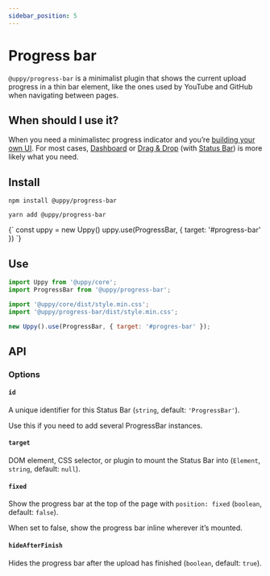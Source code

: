 ```yaml
---
sidebar_position: 5
---
```




# Progress bar

`@uppy/progress-bar` is a minimalist plugin that shows the current upload
progress in a thin bar element, like the ones used by YouTube and GitHub when
navigating between pages.

## When should I use it?

When you need a minimalistec progress indicator and you’re
[building your own UI](/docs/guides/building-your-own-ui-with-uppy). For most
cases, [Dashboard](/docs/user-interfaces/dashboard) or
[Drag & Drop](/docs/user-interfaces/drag-drop) (with
[Status Bar](/docs/user-interfaces/elements/status-bar)) is more likely what you
need.

## Install

<Tabs>
  <TabItem value="npm" label="NPM" default>

```shell
npm install @uppy/progress-bar
```

  </TabItem>

  <TabItem value="yarn" label="Yarn">

```shell
yarn add @uppy/progress-bar
```

  </TabItem>

  <TabItem value="cdn" label="CDN">
    <UppyCdnExample>
      {`
        const uppy = new Uppy()
        uppy.use(ProgressBar, { target: '#progress-bar' })
      `}
    </UppyCdnExample>
  </TabItem>
</Tabs>

## Use

```js
import Uppy from '@uppy/core';
import ProgressBar from '@uppy/progress-bar';

import '@uppy/core/dist/style.min.css';
import '@uppy/progress-bar/dist/style.min.css';

new Uppy().use(ProgressBar, { target: '#progres-bar' });
```

## API

### Options

#### `id`

A unique identifier for this Status Bar (`string`, default: `'ProgressBar'`).

Use this if you need to add several ProgressBar instances.

#### `target`

DOM element, CSS selector, or plugin to mount the Status Bar into (`Element`,
`string`, default: `null`).

#### `fixed`

Show the progress bar at the top of the page with `position: fixed` (`boolean`,
default: `false`).

When set to false, show the progress bar inline wherever it’s mounted.

#### `hideAfterFinish`

Hides the progress bar after the upload has finished (`boolean`, default:
`true`).
